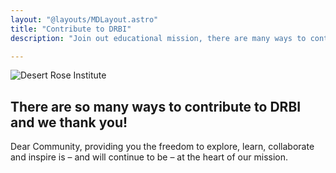 ```yaml
---
layout: "@layouts/MDLayout.astro"
title: "Contribute to DRBI"
description: "Join out educational mission, there are many ways to contribute"

---
```



 <Image src={drbiimg} alt="Desert Rose Institute"
       class="h-auto max-h-64 w-full md:w-4/5 mx-auto object-cover object-center rounded-lg mb-8" />


 ## There are so many ways to contribute to DRBI and we thank you!

 Dear Community, providing you the freedom to explore, learn, collaborate and inspire is – and will continue to be – at the heart of our mission.






